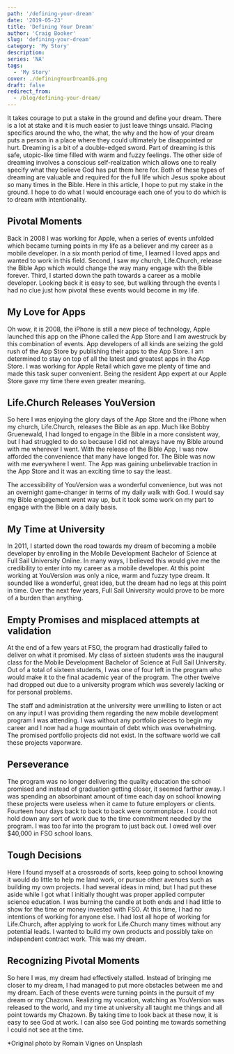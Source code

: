 ```yaml
---
path: '/defining-your-dream'
date: '2019-05-23'
title: 'Defining Your Dream'
author: 'Craig Booker'
slug: 'defining-your-dream'
category: 'My Story'
description:
series: 'NA'
tags:
  - 'My Story'
cover: ./definingYourDreamIG.png
draft: false
redirect_from:
  - /blog/defining-your-dream/
---
```


It takes courage to put a stake in the ground and define your dream. There is a lot at stake and it is much easier to just leave things unsaid. Placing specifics around the who, the what, the why and the how of your dream puts a person in a place where they could ultimately be disappointed or hurt. Dreaming is a bit of a double-edged sword. Part of dreaming is this safe, utopic-like time filled with warm and fuzzy feelings. The other side of dreaming involves a conscious self-realization which allows one to really specify what they believe God has put them here for. Both of these types of dreaming are valuable and required for the full life which Jesus spoke about so many times in the Bible. Here in this article, I hope to put my stake in the ground. I hope to do what I would encourage each one of you to do which is to dream with intentionality.

## Pivotal Moments

Back in 2008 I was working for Apple, when a series of events unfolded which became turning points in my life as a believer and my career as a mobile developer. In a six month period of time, I learned I loved apps and wanted to work in this field. Second, I saw my church, Life.Church, release the Bible App which would change the way many engage with the Bible forever. Third, I started down the path towards a career as a mobile developer. Looking back it is easy to see, but walking through the events I had no clue just how pivotal these events would become in my life.

## My Love for Apps

Oh wow, it is 2008, the iPhone is still a new piece of technology, Apple launched this app on the iPhone called the App Store and I am awestruck by this combination of events. App developers of all kinds are seizing the gold rush of the App Store by publishing their apps to the App Store. I am determined to stay on top of all the latest and greatest apps in the App Store. I was working for Apple Retail which gave me plenty of time and made this task super convenient. Being the resident App expert at our Apple Store gave my time there even greater meaning.

## Life.Church Releases YouVersion

So here I was enjoying the glory days of the App Store and the iPhone when my church, Life.Church, releases the Bible as an app. Much like Bobby Gruenewald, I had longed to engage in the Bible in a more consistent way, but I had struggled to do so because I did not always have my Bible around with me wherever I went. With the release of the Bible App, I was now afforded the convenience that many have longed for. The Bible was now with me everywhere I went. The App was gaining unbelievable traction in the App Store and it was an exciting time to say the least.

The accessibility of YouVersion was a wonderful convenience, but was not an overnight game-changer in terms of my daily walk with God. I would say my Bible engagement went way up, but it took some work on my part to engage with the Bible on a daily basis.

## My Time at University

In 2011, I started down the road towards my dream of becoming a mobile developer by enrolling in the Mobile Development Bachelor of Science at Full Sail University Online. In many ways, I believed this would give me the credibility to enter into my career as a mobile developer. At this point working at YouVersion was only a nice, warm and fuzzy type dream. It sounded like a wonderful, great idea, but the dream had no legs at this point in time. Over the next few years, Full Sail University would prove to be more of a burden than anything.

## Empty Promises and misplaced attempts at validation

At the end of a few years at FSO, the program had drastically failed to deliver on what it promised. My class of sixteen students was the inaugural class for the Mobile Development Bachelor of Science at Full Sail University. Out of a total of sixteen students, I was one of four left in the program who would make it to the final academic year of the program. The other twelve had dropped out due to a university program which was severely lacking or for personal problems.

The staff and administration at the university were unwilling to listen or act on any input I was providing them regarding the new mobile development program I was attending. I was without any portfolio pieces to begin my career and I now had a huge mountain of debt which was overwhelming. The promised portfolio projects did not exist. In the software world we call these projects vaporware.

## Perseverance

The program was no longer delivering the quality education the school promised and instead of graduation getting closer, it seemed farther away. I was spending an absorbinant amount of time each day on school knowing these projects were useless when it came to future employers or clients. Fourteen hour days back to back to back were commonplace. I could not hold down any sort of work due to the time commitment needed by the program. I was too far into the program to just back out. I owed well over \$40,000 in FSO school loans.

## Tough Decisions

Here I found myself at a crossroads of sorts, keep going to school knowing it would do little to help me land work, or pursue other avenues such as building my own projects. I had several ideas in mind, but I had put these aside while I got what I initially thought was proper applied computer science education. I was burning the candle at both ends and I had little to show for the time or money invested with FSO. At this time, I had no intentions of working for anyone else. I had lost all hope of working for Life.Church, after applying to work for Life.Church many times without any potential leads. I wanted to build my own products and possibly take on independent contract work. This was my dream.

## Recognizing Pivotal Moments

So here I was, my dream had effectively stalled. Instead of bringing me closer to my dream, I had managed to put more obstacles between me and my dream. Each of these events were turning points in the pursuit of my dream or my Chazown. Realizing my vocation, watching as YouVersion was released to the world, and my time at university all taught me things and all point towards my Chazown. By taking time to look back at these now, it is easy to see God at work. I can also see God pointing me towards something I could not see at the time.

\*Original photo by Romain Vignes on Unsplash

